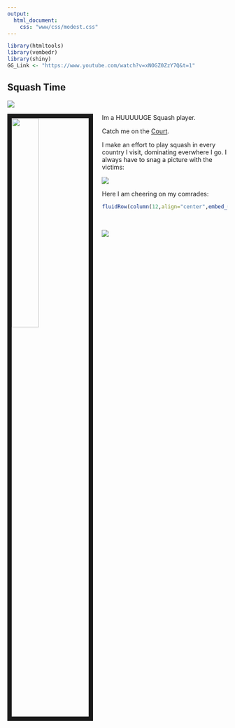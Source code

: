 ```yaml
---
output:
  html_document:
    css: "www/css/modest.css"
---
```

```r
library(htmltools)
library(vembedr)
library(shiny)
GG_Link <- "https://www.youtube.com/watch?v=xNOGZ0ZzY7Q&t=1"
```
## Squash Time

![](www/images/GRC_Logo_OG.jpg)

<img src="www/images/Squash_profile.png" style="width:35%; border:10px solid; margin-right: 20px" align="left">

Im a HUUUUUGE Squash player.

Catch me on the [Court](https://www.facebook.com/grcsquash).


I make an effort to play squash in every country I visit, dominating everwhere I go. I always have to snag a picture with the victims:


![](www/images/Squash_group.jpg)


Here I am cheering on my comrades:
```r
fluidRow(column(12,align="center",embed_url(GG_Link)))
```

<br>

![](www/images/GRC_Logo.jpg)

